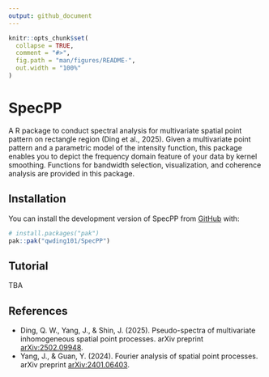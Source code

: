 ```yaml
---
output: github_document
---
```


<!-- README.md is generated from README.Rmd. Please edit that file -->

```r
knitr::opts_chunk$set(
  collapse = TRUE,
  comment = "#>",
  fig.path = "man/figures/README-",
  out.width = "100%"
)
```

# SpecPP

<!-- badges: start -->
<!-- badges: end -->

A R package to conduct spectral analysis for multivariate spatial point pattern on rectangle region (Ding et al., 2025). Given a multivariate point pattern and a parametric model of the intensity function, this package enables you to depict the frequency domain feature of your data by kernel smoothing. Functions for bandwidth selection, visualization, and coherence analysis are provided in this package.

## Installation
You can install the development version of SpecPP from [GitHub](https://github.com/) with:

``` r
# install.packages("pak")
pak::pak("qwding101/SpecPP")
```

## Tutorial
TBA

## References
-   Ding, Q. W., Yang, J., & Shin, J. (2025). Pseudo-spectra of multivariate inhomogeneous spatial point processes. arXiv preprint [arXiv:2502.09948](https://arxiv.org/abs/2502.09948).
-   Yang, J., & Guan, Y. (2024). Fourier analysis of spatial point processes. arXiv preprint [arXiv:2401.06403](https://arxiv.org/abs/2401.06403).

<!-- You'll still need to render `README.Rmd` regularly, to keep `README.md` up-to-date. `devtools::build_readme()` is handy for this. In that case, don't forget to commit and push the resulting figure files, so they display on GitHub and CRAN. -->
